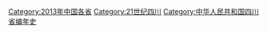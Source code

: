 [[Category:2013年中国各省|Category:2013年中国各省]]
[[Category:21世纪四川|Category:21世纪四川]]
[[Category:中华人民共和国四川省编年史|Category:中华人民共和国四川省编年史]]